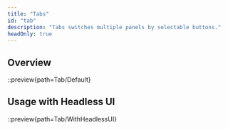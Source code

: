 ```yaml
---
title: "Tabs"
id: "tab"
description: "Tabs switches multiple panels by selectable buttons."
headOnly: true
---
```


## Overview

::preview{path=Tab/Default}

## Usage with Headless UI

::preview{path=Tab/WithHeadlessUI}
